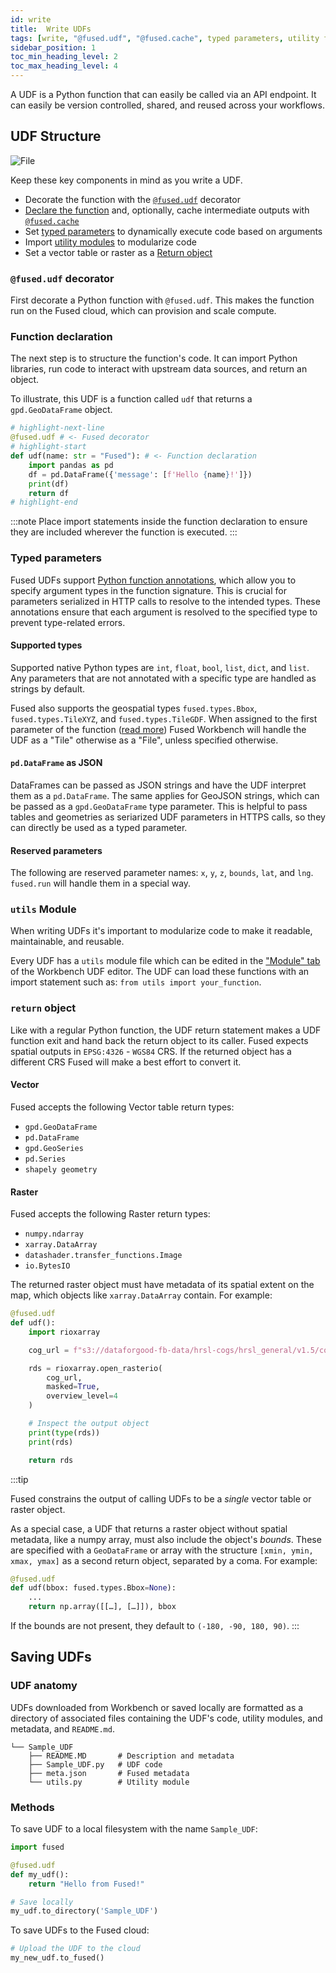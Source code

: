 ```yaml
---
id: write
title:  Write UDFs
tags: [write, "@fused.udf", "@fused.cache", typed parameters, utility functions, return object]
sidebar_position: 1
toc_min_heading_level: 2
toc_max_heading_level: 4
---
```


A UDF is a Python function that can easily be called via an API endpoint. It can easily be version controlled, shared, and reused across your workflows.


## UDF Structure



<div style={{textAlign: 'center'}}>
<img src={ImageAnatomy} alt="File" style={{}} />
</div>


 Keep these key components in mind as you write a UDF.
- Decorate the function with the [`@fused.udf`](/basics/core-concepts/write/#fusedudf-decorator) decorator
- [Declare the function](/basics/core-concepts/write/#function-declaration) and, optionally, cache intermediate outputs with [`@fused.cache`](/basics/core-concepts/write/#fusedcache-decorator)
- Set [typed parameters](/basics/core-concepts/write/#typed-parameters) to dynamically execute code based on arguments
- Import [utility modules](/workbench/map-builder/udf-editor/#module) to modularize code
- Set a vector table or raster as a [Return object](/basics/core-concepts/#d-return-object)


### `@fused.udf` decorator

First decorate a Python function with `@fused.udf`. This makes the function run on the Fused cloud, which can provision and scale compute. 


### Function declaration

The next step is to structure the function's code. It can import Python libraries, run code to interact with upstream data sources, and return an object. 

To illustrate, this UDF is a function called `udf` that returns a `gpd.GeoDataFrame` object. 


```python
# highlight-next-line
@fused.udf # <- Fused decorator
# highlight-start
def udf(name: str = "Fused"): # <- Function declaration
    import pandas as pd
    df = pd.DataFrame({'message': [f'Hello {name}!']})
    print(df)
    return df
# highlight-end
```

:::note
Place import statements inside the function declaration to ensure they are included wherever the function is executed.
:::






### Typed parameters

Fused UDFs support [Python function annotations](https://peps.python.org/pep-3107/), which allow you to specify argument types in the function signature. This is crucial for parameters serialized in HTTP calls to resolve to the intended types. These annotations ensure that each argument is resolved to the specified type to prevent type-related errors. 

#### Supported types

Supported native Python types are `int`, `float`, `bool`, `list`, `dict`, and `list`. Any parameters that are not annotated with a specific type are handled as strings by default.

Fused also supports the geospatial types `fused.types.Bbox`, `fused.types.TileXYZ`, and `fused.types.TileGDF`. When assigned to the first parameter of the function ([read more](/basics/core-concepts/call/#bbox-object-types)) Fused Workbench will handle the UDF as a "Tile" otherwise as a "File", unless specified otherwise.

#### `pd.DataFrame` as JSON

DataFrames can be passed as JSON strings and have the UDF interpret them as a `pd.DataFrame`. The same applies for GeoJSON strings, which can be passed as a `gpd.GeoDataFrame` type parameter. This is helpful to pass tables and geometries as seriarized UDF parameters in HTTPS calls, so they can directly be used as a typed parameter. 


#### Reserved parameters

The following are reserved parameter names: `x`, `y`, `z`, `bounds`, `lat`, and `lng`. `fused.run` will handle them in a special way.

### `utils` Module

When writing UDFs it's important to modularize code to make it readable, maintainable, and reusable. 

Every UDF has a `utils` module file which can be edited in the ["Module" tab](/workbench/map-builder/udf-editor/#module-tab) of the Workbench UDF editor. The UDF can load these functions with an import statement such as: `from utils import your_function`. 


### `return` object

Like with a regular Python function, the UDF return statement makes a UDF function exit and hand back the return object to its caller. Fused expects spatial outputs in `EPSG:4326` - `WGS84` CRS. If the returned object has a different CRS Fused will make a best effort to convert it.

#### Vector

Fused accepts the following Vector table return types:

- `gpd.GeoDataFrame`
- `pd.DataFrame`
- `gpd.GeoSeries`
- `pd.Series`
- `shapely geometry`

#### Raster

Fused accepts the following Raster return types:

- `numpy.ndarray`
- `xarray.DataArray`
- `datashader.transfer_functions.Image`
- `io.BytesIO`

The returned raster object must have metadata of its spatial extent on the map, which objects like `xarray.DataArray` contain. For example:

```python
@fused.udf
def udf():
    import rioxarray

    cog_url = f"s3://dataforgood-fb-data/hrsl-cogs/hrsl_general/v1.5/cog_globallat_10_lon_30_general-v1.5.4.tif"

    rds = rioxarray.open_rasterio(
        cog_url,
        masked=True,
        overview_level=4
    )

    # Inspect the output object
    print(type(rds))
    print(rds)

    return rds
```

:::tip

Fused constrains the output of calling UDFs to be a _single_ vector table or raster object.

As a special case, a UDF that returns a raster object without spatial metadata, like a numpy array, must also include the object's *bounds*. These are specified with a `GeoDataFrame` or array with the structure `[xmin, ymin, xmax, ymax]` as a second return object, separated by a coma. For example: 

```python
@fused.udf
def udf(bbox: fused.types.Bbox=None):
    ...
    return np.array([[…], […]]), bbox
```

If the bounds are not present, they default to `(-180, -90, 180, 90)`.
:::


## Saving UDFs

### UDF anatomy

UDFs downloaded from Workbench or saved locally are formatted as a directory of associated files containing the UDF's code, utility modules, and metadata, and `README.md`. 

```
└── Sample_UDF
    ├── README.MD       # Description and metadata
    ├── Sample_UDF.py   # UDF code
    ├── meta.json       # Fused metadata
    └── utils.py        # Utility module
```

### Methods

To save UDF to a local filesystem with the name `Sample_UDF`:

```python
import fused

@fused.udf
def my_udf():
    return "Hello from Fused!"

# Save locally
my_udf.to_directory('Sample_UDF')
```

To save UDFs to the Fused cloud:

```python
# Upload the UDF to the cloud
my_new_udf.to_fused()
```

